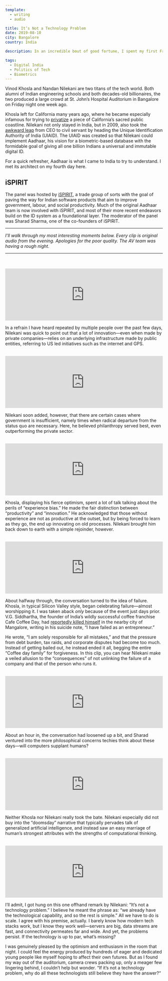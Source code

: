 ```yaml
---
template:
  - writing
  - audio

title: It’s Not a Technology Problem
date: 2019-08-10
city: Bangalore
country: India

description: In an incredible bout of good fortune, I spent my first Friday in India at a panel with two world-famous tech entrepreneurs, Vinod Khosla and Nandan Nilekani. In fact, Nilekani even built Aadhaar, the very technology I have come to study. This is what I took away from their conversation.

tags:
  - Digital India
  - Politics of Tech
  - Biometrics
---
```


Vinod Khosla and Nandan Nilekani are two titans of the tech world. Both alumni of Indian engineering schools and both decades-old billionaires, the two produced a large crowd at St. John’s Hospital Auditorium in Bangalore on Friday night one week ago.

Khosla left for California many years ago, where he became especially infamous for trying to [privatize](https://www.nytimes.com/2018/08/30/technology/vinod-khosla-beach.html) a piece of California’s sacred public coastline. Nilekani not only stayed in India, but in 2009, also took the [awkward leap](https://www.newyorker.com/magazine/2011/10/03/the-i-d-man) from CEO to civil servant by heading the Unique Identification Authority of India (UIAID). The UIAID was created so that Nilekani could implement Aadhaar, his vision for a biometric-based database with the formidable goal of giving all one billion Indians a universal and immutable digital ID.

For a quick refresher, Aadhaar is what I came to India to try to understand. I met its architect on my fourth day here.

## iSPIRIT

The panel was hosted by [iSPIRIT](http://ispirt.in/), a trade group of sorts with the goal of paving the way for Indian software products that aim to improve government, labour, and social productivity. Much of the original Aadhaar team is now involved with iSPIRIT, and most of their more recent endeavors build on the ID system as a foundational layer. The moderator of the panel was Sharad Sharma, one of the co-founders of iSPIRIT.

---

_I’ll walk through my most interesting moments below. Every clip is original audio from the evening. Apologies for the poor quality. The AV team was having a rough night._

---

<br />

<br />

<iframe
  width="100%"
  height="166"
  scrolling="no"
  frameborder="no"
  allow="autoplay"
  src="https://w.soundcloud.com/player/?url=https%3A//api.soundcloud.com/tracks/663415382&color=%23383637&auto_play=false&hide_related=false&show_comments=true&show_user=true&show_reposts=false&show_teaser=true"
></iframe>

In a refrain I have heard repeated by multiple people over the past few days, Nilekani was quick to point out that a lot of innovation—even when made by private companies—relies on an underlying infrastructure made by public entities, referring to US led initiatives such as the internet and GPS.

<br />

<iframe
  width="100%"
  height="166"
  scrolling="no"
  frameborder="no"
  allow="autoplay"
  src="https://w.soundcloud.com/player/?url=https%3A//api.soundcloud.com/tracks/663415343&color=%23383637&auto_play=false&hide_related=false&show_comments=true&show_user=true&show_reposts=false&show_teaser=true"
></iframe>

Nilekani soon added, however, that there are certain cases where government is insufficient, namely times when radical departure from the status quo are necessary. Here, he believed philanthropy served best, even outperforming the private sector.

<br />

<iframe
  width="100%"
  height="166"
  scrolling="no"
  frameborder="no"
  allow="autoplay"
  src="https://w.soundcloud.com/player/?url=https%3A//api.soundcloud.com/tracks/663415319&color=%23383637&auto_play=false&hide_related=false&show_comments=true&show_user=true&show_reposts=false&show_teaser=true"
></iframe>

Khosla, displaying his fierce optimism, spent a lot of talk talking about the perils of “experience bias.” He made the fair distinction between “productivity” and “innovation.” He acknowledged that those without experience are not as productive at the outset, but by being forced to learn as they go, the end up innovating on old processes. Nilekani brought him back down to earth with a simple rejoinder, however.

<br />

<iframe
  width="100%"
  height="166"
  scrolling="no"
  frameborder="no"
  allow="autoplay"
  src="https://w.soundcloud.com/player/?url=https%3A//api.soundcloud.com/tracks/663415283&color=%23383637&auto_play=false&hide_related=false&show_comments=true&show_user=true&show_reposts=false&show_teaser=true"
></iframe>

About halfway through, the conversation turned to the idea of failure. Khosla, in typical Silicon Valley style, began celebrating failure—almost worshipping it. I was taken aback _only_ because of the event just days prior. V.G. Siddhartha, the founder of India’s wildly successful coffee franchise Cafe Coffee Day, had [reportedly killed himself](https://edition.cnn.com/2019/07/31/business/ccd-founder-body-found-siddhartha/index.html) in the nearby city of Mangalore, writing in his suicide note, “I have failed as an entrepreneur.”

He wrote, “I am solely responsible for all mistakes,” and that the pressure from debt burden, tax raids, and corporate disputes had become too much. Instead of getting bailed out, he instead ended it all, begging the entire “Coffee day family” for forgiveness. In this clip, you can hear Nilekani make a veiled allusion to the “consequences” of not unlinking the failure of a company and that of the person who runs it.

<br />

<iframe
  width="100%"
  height="166"
  scrolling="no"
  frameborder="no"
  allow="autoplay"
  src="https://w.soundcloud.com/player/?url=https%3A//api.soundcloud.com/tracks/663415205&color=%23383637&auto_play=false&hide_related=false&show_comments=true&show_user=true&show_reposts=false&show_teaser=true"
></iframe>

About an hour in, the conversation had loosened up a bit, and Sharad ventured into the more philosophical concerns techies think about these days—will computers supplant humans?

<br />

<iframe
  width="100%"
  height="166"
  scrolling="no"
  frameborder="no"
  allow="autoplay"
  src="https://w.soundcloud.com/player/?url=https%3A//api.soundcloud.com/tracks/663415178&color=%23383637&auto_play=false&hide_related=false&show_comments=true&show_user=true&show_reposts=false&show_teaser=true"
></iframe>

Neither Khosla nor Nilekani really took the bate. Nilekani especially did not buy into the “doomsday” narrative that typically pervades talk of generalized artificial intelligence, and instead saw an easy marriage of human’s strongest attributes with the strengths of computational thinking.

<br />

<iframe
  width="100%"
  height="166"
  scrolling="no"
  frameborder="no"
  allow="autoplay"
  src="https://w.soundcloud.com/player/?url=https%3A//api.soundcloud.com/tracks/663415361&color=%23383637&auto_play=false&hide_related=false&show_comments=true&show_user=true&show_reposts=false&show_teaser=true"
></iframe>

I’ll admit, I got hung on this one offhand remark by Nilekani: “It’s not a technology problem.” I believe he meant the phrase as: “we already have the technological capability, and so the rest is simple.” All we have to do is scale. I agree with his premise, actually. I barely know how modern tech stacks work, but I know they work well—servers are big, data streams are fast, and connectivity permeates far and wide. And yet, the problems persist. If the technology is up to par, what’s missing?

I was genuinely pleased by the optimism and enthusiasm in the room that night. I could feel the energy produced by hundreds of eager and dedicated young people like myself hoping to affect their own futures. But as I found my way out of the auditorium, camera crews packing up, only a meager few lingering behind, I couldn’t help but wonder. “If it’s not a technology problem, why do all these technologists still believe they have the answer?“
